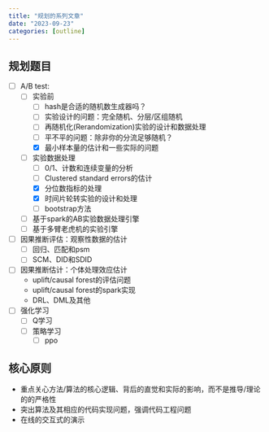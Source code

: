 ```yaml
---
title: "规划的系列文章"
date: "2023-09-23"
categories: [outline]
---
```


## 规划题目

- [ ] A/B test: 
    - [ ] 实验前
        - [ ] hash是合适的随机数生成器吗？
        - [ ] 实验设计的问题：完全随机、分层/区组随机
        - [ ] 再随机化(Rerandomization)实验的设计和数据处理
        - [ ] 平不平的问题：除非你的分流足够随机？
        - [x] 最小样本量的估计和一些实际的问题
    - [ ] 实验数据处理
        - [ ] 0/1、计数和连续变量的分析
        - [ ] Clustered standard errors的估计
        - [x] 分位数指标的处理
        - [x] 时间片轮转实验的设计和处理
        - [ ] bootstrap方法
    - [ ] 基于spark的AB实验数据处理引擎
    - [ ] 基于多臂老虎机的实验引擎

- [ ] 因果推断评估：观察性数据的估计
    - [ ] 回归、匹配和psm
    - [ ] SCM、DID和SDID

- [ ] 因果推断估计：个体处理效应估计
    - uplift/causal forest的评估问题
    - uplift/causal forest的spark实现
    - DRL、DML及其他

- [ ] 强化学习
    - [ ] Q学习
    - [ ] 策略学习
        - [ ] ppo


## 核心原则

- 重点关心方法/算法的核心逻辑、背后的直觉和实际的影响，而不是推导/理论的的严格性
- 突出算法及其相应的代码实现问题，强调代码工程问题
- 在线的交互式的演示
